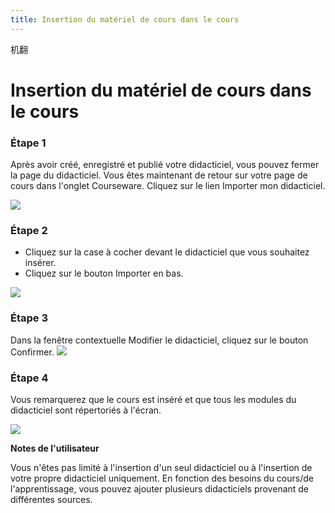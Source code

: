 ```yaml
--- 
title: Insertion du matériel de cours dans le cours 
--- 
```



机翻
# Insertion du matériel de cours dans le cours 

 ### Étape 1 

 Après avoir créé, enregistré et publié votre didacticiel, vous pouvez fermer la page du didacticiel. Vous êtes maintenant de retour sur votre page de cours dans l'onglet Courseware. 
 Cliquez sur le lien Importer mon didacticiel. 

![](/img/ulearning/teacher/prepare28.png)

 ### Étape 2 
 - Cliquez sur la case à cocher devant le didacticiel que vous souhaitez insérer. 
 - Cliquez sur le bouton Importer en bas. 

 ![]( /img/ulearning/teacher/prepare29.png) 

 ### Étape 3 

 Dans la fenêtre contextuelle Modifier le didacticiel, cliquez sur le bouton Confirmer. 
 ![]( /img/ulearning/teacher/prepare30.png) 

 ### Étape 4 

 Vous remarquerez que le cours est inséré et que tous les modules du didacticiel sont répertoriés à l'écran. 
 
 ![]( /img/ulearning/teacher/prepare31.png) 

 **Notes de l'utilisateur** 

 Vous n'êtes pas limité à l'insertion d'un seul didacticiel ou à l'insertion de votre propre didacticiel uniquement. En fonction des besoins du cours/de l'apprentissage, vous pouvez ajouter plusieurs didacticiels provenant de différentes sources.
